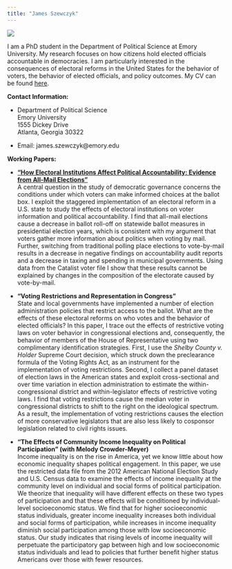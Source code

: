 ```yaml
---
title: "James Szewczyk"
---
```

![](prof photo.jpg)

I am a PhD student in the Department of Political Science at Emory University. My research focuses on how citizens hold elected officials accountable in democracies. I am particularly interested in the consequences of electoral reforms in the United States for the behavior of voters, the behavior of elected officials, and policy outcomes. My CV can be found [here](http://jamesszewczyk.github.io/personal_site/CV.pdf).

**Contact Information:**

* Department of Political Science     
Emory University                
1555 Dickey Drive   
Atlanta, Georgia 30322  


* Email: james.szewczyk@emory.edu

**Working Papers:** 

*   **["How Electoral Institutions Affect Political Accountability: Evidence from All-Mail Elections"](http://jamesszewczyk.github.io/personal_site/VBM_V6.pdf )**  
A central question in the study of democratic governance concerns the conditions under which voters can make informed choices at the ballot box. I exploit the staggered implementation of an electoral reform in a U.S. state to study the effects of electoral institutions on voter information and political accountability. I find that all-mail elections cause a decrease in ballot roll-off on statewide ballot measures in presidential election years, which is consistent with my argument that voters gather more information about politics when voting by mail. Further, switching from traditional polling place elections to vote-by-mail results in a decrease in negative findings on accountability audit reports and a decrease in taxing and spending in municipal governments. Using data from the Catalist voter file I show that these results cannot be explained by changes in the composition of the electorate caused by vote-by-mail.

*   **"Voting Restrictions and Representation in Congress"**  
State and local governments have implemented a number of election administration policies that restrict access to the ballot. What are the effects of these electoral reforms on who votes and the behavior of elected officials? In this paper, I trace out the effects of restrictive voting laws on voter behavior in congressional elections and, consequently, the behavior of members of the House of Representative using two complimentary identification strategies. First, I use the *Shelby County v. Holder* Supreme Court decision, which struck down the preclearance formula of the Voting Rights Act, as an instrument for the implementation of voting restrictions. Second, I collect a panel dataset of election laws in the American states and exploit cross-sectional and over time variation in election administration to estimate the within-congressional district and within-legislator effects of restrictive voting laws. I find that voting restrictions cause the median voter in congressional districts to shift to the right on the ideological spectrum. As a result, the implementation of voting restrictions causes the election of more conservative legislators that are also less likely to cosponsor legislation related to civil rights issues. 

*   **"The Effects of Community Income Inequality on Political Participation" (with Melody Crowder-Meyer)**  
Income inequality is on the rise in America, yet we know little about how economic inequality shapes political engagement. In this paper, we use the restricted data file from the 2012 American National Election Study and U.S. Census data to examine the effects of income inequality at the community level on individual and social forms of political participation. We theorize that inequality will have different effects on these two types of participation and that these effects will be conditioned by individual-level socioeconomic status. We find that for higher socioeconomic status individuals, greater income inequality increases both individual and social forms of participation, while increases in income inequality diminish social participation among those with low socioeconomic status. Our study indicates that rising levels of income inequality will perpetuate the participatory gap between high and low socioeconomic status individuals and lead to policies that further benefit higher status Americans over those with fewer resources. 

<!--html_preserve-->

<script>
  (function(i,s,o,g,r,a,m){i['GoogleAnalyticsObject']=r;i[r]=i[r]||function(){
  (i[r].q=i[r].q||[]).push(arguments)},i[r].l=1*new Date();a=s.createElement(o),
  m=s.getElementsByTagName(o)[0];a.async=1;a.src=g;m.parentNode.insertBefore(a,m)
  })(window,document,'script','https://www.google-analytics.com/analytics.js','ga');

  ga('create', 'UA-103004130-1', 'auto');
  ga('send', 'pageview');

</script>

<!--/html_preserve-->

